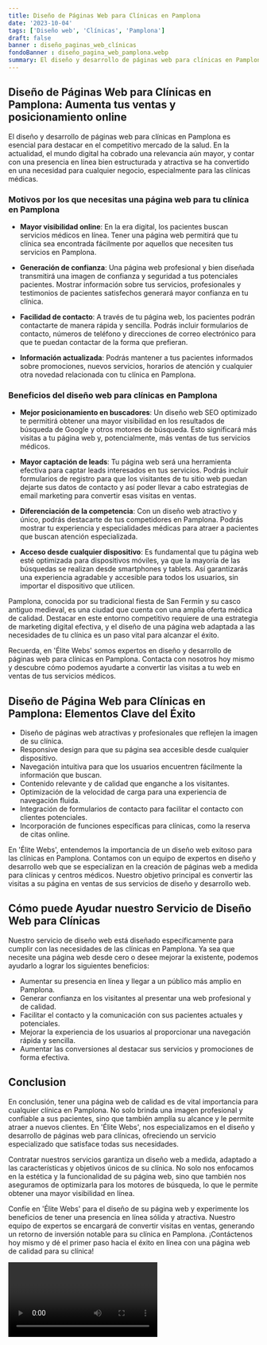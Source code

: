 ```yaml
---
title: Diseño de Páginas Web para Clínicas en Pamplona
date: '2023-10-04'
tags: ['Diseño web', 'Clínicas', 'Pamplona']
draft: false
banner : diseño_paginas_web_clínicas
fondoBanner : diseño_pagina_web_pamplona.webp
summary: El diseño y desarrollo de páginas web para clínicas en Pamplona es esencial para destacar en el competitivo mercado de la salud. En la actualidad, el mundo digital ha cobrado una relevancia aún mayor, y contar con una presencia en línea bien estructurada y atractiva se ha convertido en una necesidad para cualquier negocio, especialmente para las clínicas médicas.
---
```


## Diseño de Páginas Web para Clínicas en Pamplona: Aumenta tus ventas y posicionamiento online

El diseño y desarrollo de páginas web para clínicas en Pamplona es esencial para destacar en el competitivo mercado de la salud. En la actualidad, el mundo digital ha cobrado una relevancia aún mayor, y contar con una presencia en línea bien estructurada y atractiva se ha convertido en una necesidad para cualquier negocio, especialmente para las clínicas médicas.

### Motivos por los que necesitas una página web para tu clínica en Pamplona

- **Mayor visibilidad online**: En la era digital, los pacientes buscan servicios médicos en línea. Tener una página web permitirá que tu clínica sea encontrada fácilmente por aquellos que necesiten tus servicios en Pamplona.

- **Generación de confianza**: Una página web profesional y bien diseñada transmitirá una imagen de confianza y seguridad a tus potenciales pacientes. Mostrar información sobre tus servicios, profesionales y testimonios de pacientes satisfechos generará mayor confianza en tu clínica.

- **Facilidad de contacto**: A través de tu página web, los pacientes podrán contactarte de manera rápida y sencilla. Podrás incluir formularios de contacto, números de teléfono y direcciones de correo electrónico para que te puedan contactar de la forma que prefieran.

- **Información actualizada**: Podrás mantener a tus pacientes informados sobre promociones, nuevos servicios, horarios de atención y cualquier otra novedad relacionada con tu clínica en Pamplona.

### Beneficios del diseño web para clínicas en Pamplona

- **Mejor posicionamiento en buscadores**: Un diseño web SEO optimizado te permitirá obtener una mayor visibilidad en los resultados de búsqueda de Google y otros motores de búsqueda. Esto significará más visitas a tu página web y, potencialmente, más ventas de tus servicios médicos.

- **Mayor captación de leads**: Tu página web será una herramienta efectiva para captar leads interesados en tus servicios. Podrás incluir formularios de registro para que los visitantes de tu sitio web puedan dejarte sus datos de contacto y así poder llevar a cabo estrategias de email marketing para convertir esas visitas en ventas.

- **Diferenciación de la competencia**: Con un diseño web atractivo y único, podrás destacarte de tus competidores en Pamplona. Podrás mostrar tu experiencia y especialidades médicas para atraer a pacientes que buscan atención especializada.

- **Acceso desde cualquier dispositivo**: Es fundamental que tu página web esté optimizada para dispositivos móviles, ya que la mayoría de las búsquedas se realizan desde smartphones y tablets. Así garantizarás una experiencia agradable y accesible para todos los usuarios, sin importar el dispositivo que utilicen.

Pamplona, conocida por su tradicional fiesta de San Fermín y su casco antiguo medieval, es una ciudad que cuenta con una amplia oferta médica de calidad. Destacar en este entorno competitivo requiere de una estrategia de marketing digital efectiva, y el diseño de una página web adaptada a las necesidades de tu clínica es un paso vital para alcanzar el éxito.

Recuerda, en 'Élite Webs' somos expertos en diseño y desarrollo de páginas web para clínicas en Pamplona. Contacta con nosotros hoy mismo y descubre cómo podemos ayudarte a convertir las visitas a tu web en ventas de tus servicios médicos.

<GifSeo />

<Cta />

## Diseño de Página Web para Clínicas en Pamplona: Elementos Clave del Éxito

- Diseño de páginas web atractivas y profesionales que reflejen la imagen de su clínica.
- Responsive design para que su página sea accesible desde cualquier dispositivo.
- Navegación intuitiva para que los usuarios encuentren fácilmente la información que buscan.
- Contenido relevante y de calidad que enganche a los visitantes.
- Optimización de la velocidad de carga para una experiencia de navegación fluida.
- Integración de formularios de contacto para facilitar el contacto con clientes potenciales.
- Incorporación de funciones específicas para clínicas, como la reserva de citas online.

En 'Élite Webs', entendemos la importancia de un diseño web exitoso para las clínicas en Pamplona. Contamos con un equipo de expertos en diseño y desarrollo web que se especializan en la creación de páginas web a medida para clínicas y centros médicos. Nuestro objetivo principal es convertir las visitas a su página en ventas de sus servicios de diseño y desarrollo web.

## Cómo puede Ayudar nuestro Servicio de Diseño Web para Clínicas

Nuestro servicio de diseño web está diseñado específicamente para cumplir con las necesidades de las clínicas en Pamplona. Ya sea que necesite una página web desde cero o desee mejorar la existente, podemos ayudarlo a lograr los siguientes beneficios:

- Aumentar su presencia en línea y llegar a un público más amplio en Pamplona.
- Generar confianza en los visitantes al presentar una web profesional y de calidad.
- Facilitar el contacto y la comunicación con sus pacientes actuales y potenciales.
- Mejorar la experiencia de los usuarios al proporcionar una navegación rápida y sencilla.
- Aumentar las conversiones al destacar sus servicios y promociones de forma efectiva.

## Conclusion

En conclusión, tener una página web de calidad es de vital importancia para cualquier clínica en Pamplona. No solo brinda una imagen profesional y confiable a sus pacientes, sino que también amplía su alcance y le permite atraer a nuevos clientes. En 'Élite Webs', nos especializamos en el diseño y desarrollo de páginas web para clínicas, ofreciendo un servicio especializado que satisface todas sus necesidades.

Contratar nuestros servicios garantiza un diseño web a medida, adaptado a las características y objetivos únicos de su clínica. No solo nos enfocamos en la estética y la funcionalidad de su página web, sino que también nos aseguramos de optimizarla para los motores de búsqueda, lo que le permite obtener una mayor visibilidad en línea.

Confíe en 'Élite Webs' para el diseño de su página web y experimente los beneficios de tener una presencia en línea sólida y atractiva. Nuestro equipo de expertos se encargará de convertir visitas en ventas, generando un retorno de inversión notable para su clínica en Pamplona. ¡Contáctenos hoy mismo y dé el primer paso hacia el éxito en línea con una página web de calidad para su clínica!

<Video />

<CtaBot job='Clínicas' city='Pamplona'/>

<Gmaps query='Pamplona+españa+maps' />